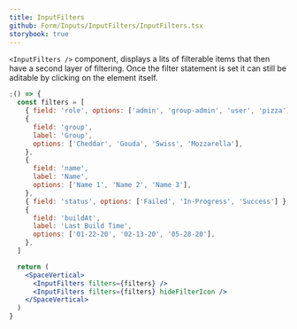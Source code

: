 ```yaml
---
title: InputFilters
github: Form/Inputs/InputFilters/InputFilters.tsx
storybook: true
---
```


`<InputFilters />` component, displays a lits of filterable items that then have a second layer of filtering. Once the filter statement is set it can still be aditable by clicking on the element itself.

```jsx
;() => {
  const filters = [
    { field: 'role', options: ['admin', 'group-admin', 'user', 'pizza'] },
    {
      field: 'group',
      label: 'Group',
      options: ['Cheddar', 'Gouda', 'Swiss', 'Mozzarella'],
    },
    {
      field: 'name',
      label: 'Name',
      options: ['Name 1', 'Name 2', 'Name 3'],
    },
    { field: 'status', options: ['Failed', 'In-Progress', 'Success'] },
    {
      field: 'buildAt',
      label: 'Last Build Time',
      options: ['01-22-20', '02-13-20', '05-28-20'],
    },
  ]

  return (
    <SpaceVertical>
      <InputFilters filters={filters} />
      <InputFilters filters={filters} hideFilterIcon />
    </SpaceVertical>
  )
}
```
